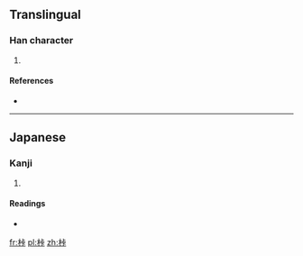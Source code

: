 ==Translingual==

===Han character===
{{Han char|rn=75|rad=木|as=06|sn=10|four=|canj=木卜一卜 (DYMY)}}

# {{defn|Han|sort=木06}}

====References====
* {{Han ref|kx=0526.211|dkj=14796|hdz=21197.081|uh=685B|ud=26715}}

----

==Japanese==

===Kanji===
{{ja-kanji|grade=|rs=木06}}

# {{defn|lang=ja|sort=木06}}

====Readings====
* {{ja-readings|on=|kun=[[かせい]] (kasei)}}

[[fr:桛]]
[[pl:桛]]
[[zh:桛]]